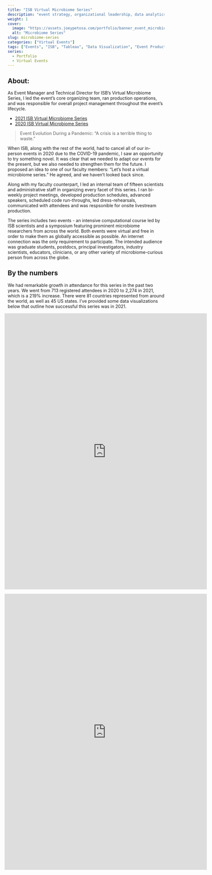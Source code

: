 ```yaml
---
title: "ISB Virtual Microbiome Series"
description: "event strategy, organizational leadership, data analytics"
weight: 1
cover:
  image: "https://assets.joeypetosa.com/portfolio/banner_event_microbiome.png"
  alt: "Microbiome Series"
slug: microbiome-series
categories: ["Virtual Events"]
tags: ["Events", "ISB", "Tableau", "Data Visualization", "Event Production", "Livestream", "Data Analytics", "Data Analysis"]
series:
  - Portfolio
  - Virtual Events
---
```


## About:  
As Event Manager and Technical Director for ISB's Virtual Microbiome Series, I 
led the event's core organizing team, ran production operations, and was 
responsible for overall project management throughout the event's lifecycle.  

* [2021 ISB Virtual Microbiome Series](https://isbscience.org/microbiome2021/)  
* [2020 ISB Virtual Microbiome Series](https://isbscience.org/microbiome2020/)  

>Event Evolution During a Pandemic: “A crisis is a terrible thing to waste."  

When ISB, along with the rest of the world, had to cancel all of our in-person 
events in 2020 due to the COVID-19 pandemic, I saw an opportunity to try 
something novel. It was clear that we needed to adapt our events for the present, 
but we also needed to strengthen them for the future. I proposed an idea to one 
of our faculty members: "Let's host a virtual microbiome series." He agreed, 
and we haven't looked back since.  

Along with my faculty counterpart, I led an internal team of fifteen scientists 
and administrative staff in organizing every facet of this series. I ran 
bi-weekly project meetings, developed production schedules, advanced speakers, 
scheduled code run-throughs, led dress-rehearsals, communicated with attendees 
and was respsonible for onsite livestream production. 

The series includes two events - an intensive computational course led by ISB 
scientists and a symposium featuring prominent microbiome researchers from across 
the world. Both events were virtual and free in order to make them as globally 
accessible as possible. An internet connection was the only requirement to 
participate. The intended audience was graduate students, postdocs, principal 
investigators, industry scientists, educators, clinicians, or any other variety 
of microbiome-curious person from across the globe.

## By the numbers    
We had remarkable growth in attendance for this series in the past two years. 
We went from 713 registered attendees in 2020 to 2,274 in 2021, which is a 
219% increase. There were 81 countries represented from around the world, as 
well as 45 US states. I’ve provided some data visualizations below that outline 
how successful this series was in 2021.  


<div style="align: center; margin-left: -10px;"> 
  <iframe src="https://public.tableau.com/views/2021ISBVirtualMicrobiomeSeriesRegistrationMap/2021ISBVirtualMicrobiomeSeries?:language=en-US&publish=yes&:display_count=n&:origin=viz_share_link&:showVizHome=no" width="650px" height="887px" frameborder="0">
  </iframe>
</div>

<div style="align: center; margin-left: -10px;"> 
  <iframe src="https://public.tableau.com/views/2021ISBVirtualMicrobiomeSeries/2021ISBVirtualMicrobiomeSeriesRegistrationSource?:language=en-US&publish=yes&:display_count=n&:origin=viz_share_link&:showVizHome=no" width="650px" height="887px" frameborder="0">
  </iframe>
</div>



